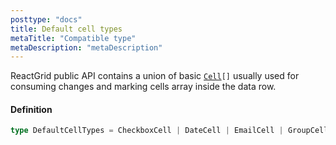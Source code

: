 ```yaml
---
posttype: "docs"
title: Default cell types
metaTitle: "Compatible type"
metaDescription: "metaDescription"
---
```


ReactGrid public API contains a union of basic [`Cell`](/docs/3.0/7-api/0-interfaces/4-cell/)`[]` usually used for consuming changes and 
marking cells array inside the data row.

#### Definition

```ts
type DefaultCellTypes = CheckboxCell | DateCell | EmailCell | GroupCell | HeaderCell | NumberCell | TextCell | TimeCell;
```


